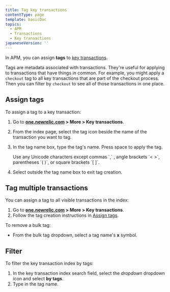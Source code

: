 ```yaml
---
title: Tag key transactions
contentType: page
template: basicDoc
topics:
  - APM
  - Transactions
  - Key transactions
japaneseVersion: ''
---
```


In APM, you can assign **tags** to [key transactions](/docs/apm/transactions/key-transactions/key-transactions-tracking-important-transactions-or-events).

Tags are metadata associated with transactions. They're useful for applying to transactions that have things in common. For example, you might apply a `checkout` tag to all key transactions that are part of the checkout process. Then you can filter by `checkout` to see all of those transactions in one place.

## Assign tags

To assign a tag to a key transaction:

1. Go to **[one.newrelic.com](https://one.newrelic.com) > More > Key transactions**.
2. From the index page, select the tag <Icon name="tag"/>
   icon beside the name of the transaction you want to tag.
3. In the tag name box, type the tag's name. Press space to apply the tag.

   <Callout variant="tip">
     Use any Unicode characters except commas `,` , angle brackets `< >`, parentheses `( )`, or square brackets `[ ]`.
   </Callout>
4. Select outside the tag name box to exit tag creation.

## Tag multiple transactions

You can assign a tag to all visible transactions in the index:

1. Go to **[one.newrelic.com](https://one.newrelic.com) > More > Key transactions**.
2. Follow the tag creation instructions in [Assign tags](#tagging_assign).

To remove a bulk tag:

* From the bulk tag dropdown, select a tag name's **x** symbol.

## Filter

To filter the key transaction index by tags:

1. In the key transaction index search field, select the <i className="fa fa-angle-down">
   dropdown
   </i>
   dropdown icon and select **by tags**.
2. Type in the tag name.
